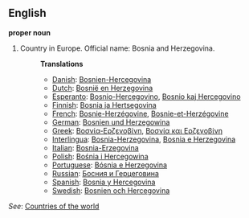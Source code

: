==English==

'''proper noun'''

# Country in Europe. Official name: Bosnia and Herzegovina.
#:'''Translations'''
#:*[[Danish]]: [[Bosnien-Hercegovina]]
#:*[[Dutch]]: [[Bosnië en Herzegovina]]
#:*[[Esperanto]]: [[Bosnio-Hercegovino]], [[Bosnio kaj Hercegovino]]
#:*[[Finnish]]: [[Bosnia ja Hertsegovina]]
#:*[[French]]: [[Bosnie-Herzégovine]], [[Bosnie-et-Herzégovine]]
#:*[[German]]: [[Bosnien und Herzegowina]]
#:*[[Greek]]: [[Βοσνία-Ερζεγοβίνη]], [[Βοσνία και Ερζεγοβίνη]]
#:*[[Interlingua]]: [[Bosnia-Herzegovina]], [[Bosnia e Herzegovina]]
#:*[[Italian]]: [[Bosnia-Erzegovina]]
#:*[[Polish]]: [[Bośnia i Hercegowina]]
#:*[[Portuguese]]: [[Bósnia e Herzegovina]]
#:*[[Russian]]: [[Босния и Герцеговина]]
#:*[[Spanish]]: [[Bosnia y Hercegovina]]
#:*[[Swedish]]: [[Bosnien och Hercegovina]]

''See'': [[Countries of the world]]